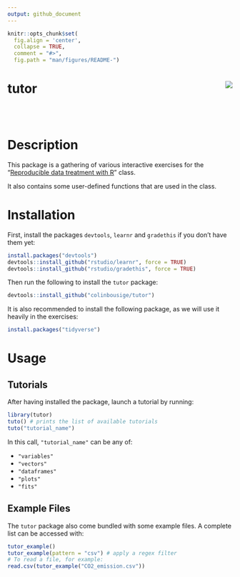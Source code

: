 ```yaml
---
output: github_document
---
```


```r
knitr::opts_chunk$set(
  fig.align = 'center',
  collapse = TRUE,
  comment = "#>",
  fig.path = "man/figures/README-")
```

# tutor <img src="man/figures/logo.png" align="right" />

<br>
<br>

# Description

This package is a gathering of various interactive exercises for the "[Reproducible data treatment with R](https://colinbousige.github.io/rclass/)" class.

It also contains some user-defined functions that are used in the class.

# Installation

First, install the packages `devtools`, `learnr` and `gradethis` if you don't have them yet:

```r
install.packages("devtools")
devtools::install_github("rstudio/learnr", force = TRUE)
devtools::install_github("rstudio/gradethis", force = TRUE)
```

Then run the following to install the `tutor` package:

```r
devtools::install_github("colinbousige/tutor")
```

It is also recommended to install the following package, as we will use it heavily in the exercises:

```r
install.packages("tidyverse")
```

# Usage

## Tutorials

After having installed the package, launch a tutorial by running:

```r
library(tutor)
tuto() # prints the list of available tutorials
tuto("tutorial_name")
```

In this call, `"tutorial_name"` can be any of:

- `"variables"`
- `"vectors"`
- `"dataframes"`
- `"plots"`
- `"fits"`

## Example Files

The `tutor` package also come bundled with some example files. A complete list can be accessed with:

```r
tutor_example()
tutor_example(pattern = "csv") # apply a regex filter
# To read a file, for example:
read.csv(tutor_example("CO2_emission.csv"))
```
